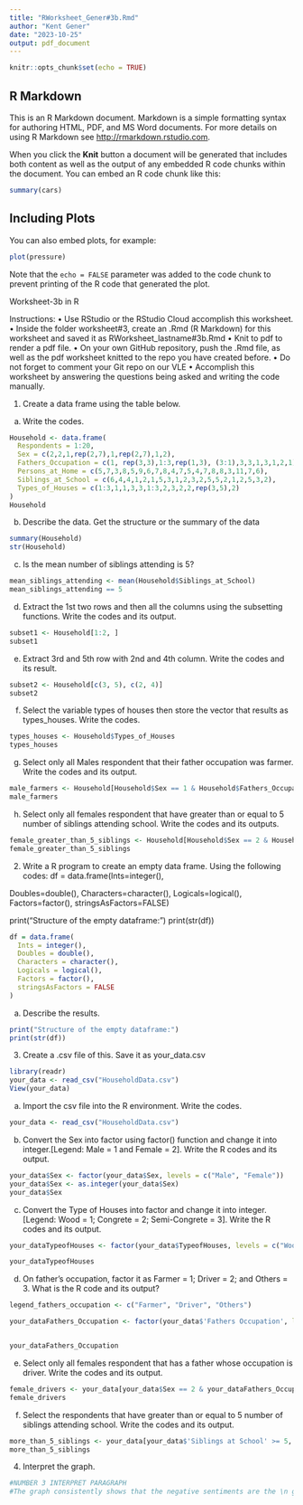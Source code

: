 ---
title: "RWorksheet_Gener#3b.Rmd"
author: "Kent Gener"
date: "2023-10-25"
output: pdf_document
---

```{r setup, include=FALSE}
knitr::opts_chunk$set(echo = TRUE)
```

## R Markdown

This is an R Markdown document. Markdown is a simple formatting syntax for authoring HTML, PDF, and MS Word documents. For more details on using R Markdown see <http://rmarkdown.rstudio.com>.

When you click the **Knit** button a document will be generated that includes both content as well as the output of any embedded R code chunks within the document. You can embed an R code chunk like this:

```{r cars}
summary(cars)
```

## Including Plots

You can also embed plots, for example:

```{r pressure, echo=FALSE}
plot(pressure)
```

Note that the `echo = FALSE` parameter was added to the code chunk to prevent printing of the R code that generated the plot.

Worksheet-3b in R

Instructions:
• Use RStudio or the RStudio Cloud accomplish this worksheet.
• Inside the folder worksheet#3, create an .Rmd (R Markdown) for this worksheet and
saved it as RWorksheet_lastname#3b.Rmd
• Knit to pdf to render a pdf file.
• On your own GitHub repository, push the .Rmd file, as well as the pdf worksheet
knitted to the repo you have created before.
• Do not forget to comment your Git repo on our VLE
• Accomplish this worksheet by answering the questions being asked and writing the
code manually.

1. Create a data frame using the table below.
a. Write the codes.
```{r number1 }
Household <- data.frame(
  Respondents = 1:20,
  Sex = c(2,2,1,rep(2,7),1,rep(2,7),1,2),
  Fathers_Occupation = c(1, rep(3,3),1:3,rep(1,3), (3:1),3,3,1,3,1,2,1),
  Persons_at_Home = c(5,7,3,8,5,9,6,7,8,4,7,5,4,7,8,8,3,11,7,6),
  Siblings_at_School = c(6,4,4,1,2,1,5,3,1,2,3,2,5,5,2,1,2,5,3,2),
  Types_of_Houses = c(1:3,1,1,3,3,1:3,2,3,2,2,rep(3,5),2)
)
Household
```
b. Describe the data. Get the structure or the summary of the data
```{r summary}
summary(Household)
str(Household)
```
c. Is the mean number of siblings attending is 5?
```{r}
mean_siblings_attending <- mean(Household$Siblings_at_School)
mean_siblings_attending == 5
```

d. Extract the 1st two rows and then all the columns using the subsetting functions.
Write the codes and its output.
```{r}
subset1 <- Household[1:2, ]
subset1
```

e. Extract 3rd and 5th row with 2nd and 4th column. Write the codes and its result.
```{r}
subset2 <- Household[c(3, 5), c(2, 4)]
subset2
```

f. Select the variable types of houses then store the vector that results as types_houses.
Write the codes.
```{r}
types_houses <- Household$Types_of_Houses
types_houses
```
g. Select only all Males respondent that their father occupation was farmer. Write the
codes and its output.
```{r}
male_farmers <- Household[Household$Sex == 1 & Household$Fathers_Occupation == 1, ]
male_farmers
```

h. Select only all females respondent that have greater than or equal to 5 number of
siblings attending school. Write the codes and its outputs.
```{r}
female_greater_than_5_siblings <- Household[Household$Sex == 2 & Household$Siblings_at_School >= 5, ]
female_greater_than_5_siblings
```

2. Write a R program to create an empty data frame. Using the following codes:
df = data.frame(Ints=integer(),

Doubles=double(), Characters=character(),
Logicals=logical(),
Factors=factor(),
stringsAsFactors=FALSE)

print("Structure of the empty dataframe:")
print(str(df))
```{r}
df = data.frame(
  Ints = integer(),
  Doubles = double(),
  Characters = character(),
  Logicals = logical(),
  Factors = factor(),
  stringsAsFactors = FALSE
)
```

a. Describe the results.
```{r}
print("Structure of the empty dataframe:")
print(str(df))
```

3. Create a .csv file of this. Save it as your_data.csv
```{r}
library(readr)
your_data <- read_csv("HouseholdData.csv")
View(your_data)
```

a. Import the csv file into the R environment. Write the codes.
```{r}
your_data <- read_csv("HouseholdData.csv")
```

b. Convert the Sex into factor using factor() function and change it into integer.[Legend:
Male = 1 and Female = 2]. Write the R codes and its output.
```{r}
your_data$Sex <- factor(your_data$Sex, levels = c("Male", "Female"))
your_data$Sex <- as.integer(your_data$Sex)
your_data$Sex
```

c. Convert the Type of Houses into factor and change it into integer. [Legend: Wood
= 1; Congrete = 2; Semi-Congrete = 3]. Write the R codes and its output.
```{r}
your_dataTypeofHouses <- factor(your_data$TypeofHouses, levels = c("Wood", "Concrete", "Semi-concrete"),c(1,2,3))

your_dataTypeofHouses
```

d. On father’s occupation, factor it as Farmer = 1; Driver = 2; and Others = 3. What
is the R code and its output?
```{r}
legend_fathers_occupation <- c("Farmer", "Driver", "Others")

your_dataFathers_Occupation <- factor(your_data$'Fathers Occupation', levels= c("1","2","3"), c("Farmer", "Driver", "Others"))


your_dataFathers_Occupation
```

e. Select only all females respondent that has a father whose occupation is driver. Write
the codes and its output.
```{r}
female_drivers <- your_data[your_data$Sex == 2 & your_dataFathers_Occupation == 2, ]
female_drivers
```

f. Select the respondents that have greater than or equal to 5 number of siblings attending
school. Write the codes and its output.
```{r}
more_than_5_siblings <- your_data[your_data$'Siblings at School' >= 5, ]
more_than_5_siblings
```

4. Interpret the graph.
```{r}
#NUMBER 3 INTERPRET PARAGRAPH
#The graph consistently shows that the negative sentiments are the \n greatest in number, The neutral being the least and the positive\n #sentiments in the middle. The greatest value of negative sentiments was\n #recorded on July 15, 2020 also. All of the sentiments least number were\n #all recorded on July 20, 2020
```

